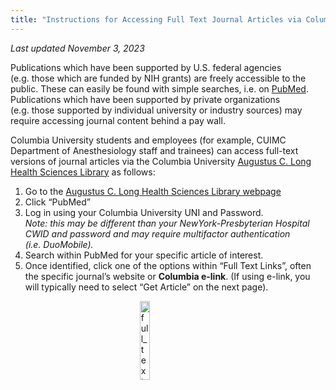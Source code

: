 ```yaml
---
title: "Instructions for Accessing Full Text Journal Articles via Columbia University" 
---
```


_Last updated November 3, 2023_

Publications which have been supported by U.S. federal agencies (e.g. those which are funded by NIH grants) are freely accessible to the public. These can easily be found with simple searches, i.e. on [PubMed](https://pubmed.ncbi.nlm.nih.gov/). Publications which have been supported by private organizations (e.g. those supported by individual university or industry sources) may require accessing journal content behind a pay wall.

Columbia University students and employees (for example, CUIMC Department of Anesthesiology staff and trainees) can access full-text versions of journal articles via the Columbia University [Augustus C. Long Health Sciences Library](https://library.cumc.columbia.edu/) as follows:

1. Go to the [Augustus C. Long Health Sciences Library webpage](https://library.cumc.columbia.edu/)
2. Click "PubMed"
3. Log in using your Columbia University UNI and Password. 
<br>_Note: this may be different than your NewYork-Presbyterian Hospital CWID and password and may require multifactor authentication (i.e. DuoMobile)._</br>
4. Search within PubMed for your specific article of interest.
5. Once identified, click one of the options within "Full Text Links", often the specific journal's website or <b>Columbia e-link</b>. (If using e-link, you will typically need to select "Get Article" on the next page).

<style>
img {
  display: block;
  margin-left: auto;
  margin-right: auto;
}
</style>

<img src="images/full_text_img.jpg" alt="full_text" style="width:18%;">